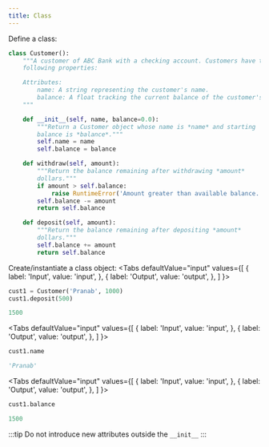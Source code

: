 ```yaml
---
title: Class
---
```


Define a class:
```python
class Customer():
    """A customer of ABC Bank with a checking account. Customers have the
    following properties:

    Attributes:
        name: A string representing the customer's name.
        balance: A float tracking the current balance of the customer's account.
    """

    def __init__(self, name, balance=0.0):
        """Return a Customer object whose name is *name* and starting
        balance is *balance*."""
        self.name = name
        self.balance = balance

    def withdraw(self, amount):
        """Return the balance remaining after withdrawing *amount*
        dollars."""
        if amount > self.balance:
            raise RuntimeError('Amount greater than available balance.')
        self.balance -= amount
        return self.balance

    def deposit(self, amount):
        """Return the balance remaining after depositing *amount*
        dollars."""
        self.balance += amount
        return self.balance
```

Create/instantiate a class object:
<Tabs
  defaultValue="input"
  values={[
    { label: 'Input', value: 'input', },
    { label: 'Output', value: 'output', },
  ]
}>

<TabItem value="input">

```python
cust1 = Customer('Pranab', 1000)
cust1.deposit(500)
```

</TabItem>

<TabItem value="output">

```python
1500
```

</TabItem>
</Tabs>

<Tabs
  defaultValue="input"
  values={[
    { label: 'Input', value: 'input', },
    { label: 'Output', value: 'output', },
  ]
}>

<TabItem value="input">

```python
cust1.name
```

</TabItem>

<TabItem value="output">

```python
'Pranab'
```

</TabItem>
</Tabs>

<Tabs
  defaultValue="input"
  values={[
    { label: 'Input', value: 'input', },
    { label: 'Output', value: 'output', },
  ]
}>

<TabItem value="input">

```python
cust1.balance
```

</TabItem>

<TabItem value="output">

```python
1500
```

</TabItem>
</Tabs>

:::tip
Do not introduce new attributes outside the `__init__`
:::
